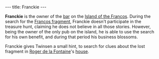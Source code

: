 ---
title: Franckie
---

{{twinsunica import}}{{Infobox Character
 |image=Franckie.png
 |race=Franco
 |gender=Male
 |size=average
 |age=adult
 |magical=no
 |lba1=
 |lba2=yes
 |alignment=neutral
 |occupation=
 |requires=
 |amount=
 |fam1=
 |fam2=
 |planet=
 |island=
 |building=
}}

'''Franckie''' is the owner of the [[Franckie's|bar]] on the [[Island of the Francos]]. During the search for the [[Francos fragment]], Franckie doesn't participate in the treasure hunt, claiming he does not believe in all those stories. However, being the owner of the only pub on the island, he is able to use the search for his own benefit, and during that period his business blossoms.

Franckie gives Twinsen a small hint, to search for clues about the lost fragment in [[Roger de la Fontaine]]'s [[Roger de la Fontaine's house|house]].

<!-- remove these category links when they're all automated by categorizers...
[[Category: Francos]]
[[Category: Male characters]]
[[Category: Average characters]]
[[Category: Adult characters]]
[[Category: Francos Island inhabitants]] -->